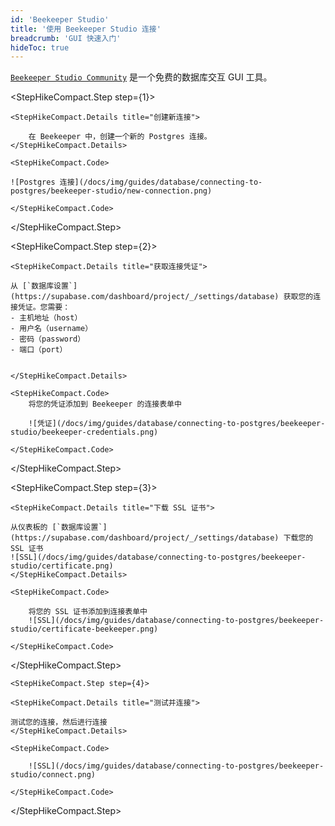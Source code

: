 ```yaml
---
id: 'Beekeeper Studio'
title: '使用 Beekeeper Studio 连接'
breadcrumb: 'GUI 快速入门'
hideToc: true
---
```


[`Beekeeper Studio Community`](https://www.beekeeperstudio.io/get-community) 是一个免费的数据库交互 GUI 工具。

<StepHikeCompact>

  <StepHikeCompact.Step step={1}>

    <StepHikeCompact.Details title="创建新连接">

        在 Beekeeper 中，创建一个新的 Postgres 连接。
    </StepHikeCompact.Details>

    <StepHikeCompact.Code>

    ![Postgres 连接](/docs/img/guides/database/connecting-to-postgres/beekeeper-studio/new-connection.png)

    </StepHikeCompact.Code>

  </StepHikeCompact.Step>

  <StepHikeCompact.Step step={2}>

    <StepHikeCompact.Details title="获取连接凭证">

    从 [`数据库设置`](https://supabase.com/dashboard/project/_/settings/database) 获取您的连接凭证。您需要：
    - 主机地址（host）
    - 用户名（username）
    - 密码（password）
    - 端口（port）


    </StepHikeCompact.Details>

    <StepHikeCompact.Code>
        将您的凭证添加到 Beekeeper 的连接表单中

        ![凭证](/docs/img/guides/database/connecting-to-postgres/beekeeper-studio/beekeeper-credentials.png)

    </StepHikeCompact.Code>

  </StepHikeCompact.Step>

  <StepHikeCompact.Step step={3}>

    <StepHikeCompact.Details title="下载 SSL 证书">

    从仪表板的 [`数据库设置`](https://supabase.com/dashboard/project/_/settings/database) 下载您的 SSL 证书
    ![SSL](/docs/img/guides/database/connecting-to-postgres/beekeeper-studio/certificate.png)
    </StepHikeCompact.Details>

    <StepHikeCompact.Code>

        将您的 SSL 证书添加到连接表单中
        ![SSL](/docs/img/guides/database/connecting-to-postgres/beekeeper-studio/certificate-beekeeper.png)

    </StepHikeCompact.Code>

  </StepHikeCompact.Step>

    <StepHikeCompact.Step step={4}>

    <StepHikeCompact.Details title="测试并连接">

    测试您的连接，然后进行连接
    </StepHikeCompact.Details>

    <StepHikeCompact.Code>

        ![SSL](/docs/img/guides/database/connecting-to-postgres/beekeeper-studio/connect.png)

    </StepHikeCompact.Code>

  </StepHikeCompact.Step>

</StepHikeCompact>
